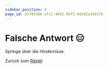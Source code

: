 ```yaml
---
sidebar_position: 4
page_id: 8370538b-efc2-4842-9bf5-0dad2a16017b
---
```


# Falsche Antwort 😑

Springe über die Hindernisse.

Zurück zum [Rästel](https://mint-26e.gbsl.website/vlryak)